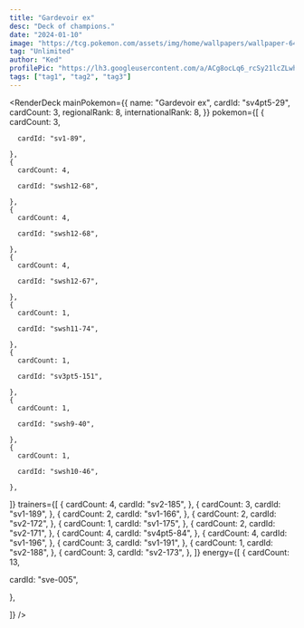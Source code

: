 ```yaml
---
title: "Gardevoir ex"
desc: "Deck of champions."
date: "2024-01-10"
image: "https://tcg.pokemon.com/assets/img/home/wallpapers/wallpaper-64.jpg"
tag: "Unlimited"
author: "Ked"
profilePic: "https://lh3.googleusercontent.com/a/ACg8ocLq6_rcSy21lcZLwhJ5zmVBIlMZ43Oa8b-gniXCLDS5x5s=s576-c-no"
tags: ["tag1", "tag2", "tag3"]
---
```


<RenderDeck
  mainPokemon={{
    name: "Gardevoir ex",
    cardId: "sv4pt5-29",
    cardCount: 3,
    regionalRank: 8,
    internationalRank: 8,
  }}
  pokemon={[
    {
      cardCount: 3,

      cardId: "sv1-89",

    },
    {
      cardCount: 4,

      cardId: "swsh12-68",

    },
    {
      cardCount: 4,

      cardId: "swsh12-68",

    },
    {
      cardCount: 4,

      cardId: "swsh12-67",

    },
    {
      cardCount: 1,

      cardId: "swsh11-74",

    },
    {
      cardCount: 1,

      cardId: "sv3pt5-151",

    },
    {
      cardCount: 1,

      cardId: "swsh9-40",

    },
    {
      cardCount: 1,

      cardId: "swsh10-46",

    },

]}
trainers={[
{
cardCount: 4,
cardId: "sv2-185",
},
{
cardCount: 3,
cardId: "sv1-189",
},
{
cardCount: 2,
cardId: "sv1-166",
},
{
cardCount: 2,
cardId: "sv2-172",
},
{
cardCount: 1,
cardId: "sv1-175",
},
{
cardCount: 2,
cardId: "sv2-171",
},
{
cardCount: 4,
cardId: "sv4pt5-84",
},
{
cardCount: 4,
cardId: "sv1-196",
},
{
cardCount: 3,
cardId: "sv1-191",
},
{
cardCount: 1,
cardId: "sv2-188",
},
{
cardCount: 3,
cardId: "sv2-173",
},
]}
energy={[
{
cardCount: 13,

cardId: "sve-005",

},

]}
/>
